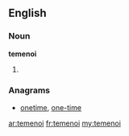 ==English==

===Noun===
'''temenoi'''

# {{plural of|temenos}}

===Anagrams===
* [[onetime#English|onetime]], [[one-time#English|one-time]]

[[ar:temenoi]]
[[fr:temenoi]]
[[my:temenoi]]